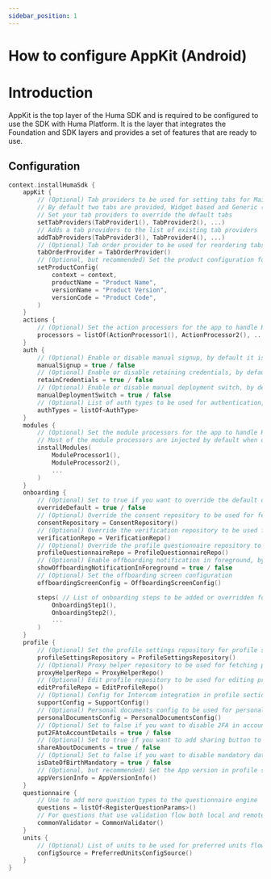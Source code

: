 ```yaml
---
sidebar_position: 1
---
```


# How to configure AppKit (Android)

# Introduction

AppKit is the top layer of the Huma SDK and is required to be configured to use the SDK with Huma
Platform. It is the layer that integrates the Foundation and SDK layers and provides a set of
features that are ready to use.

## Configuration
```kotlin
context.installHumaSdk {
    appKit {
        // (Optional) Tab providers to be used for setting tabs for Main user flow. 
        // By default two tabs are provided, Widget based and Generic (ToDo, Track, Learn, Profile)
        // Set your tab providers to override the default tabs
        setTabProviders(TabProvider1(), TabProvider2(), ...)
        // Adds a tab providers to the list of existing tab providers
        addTabProviders(TabProvider3(), TabProvider4(), ...)
        // (Optional) Tab order provider to be used for reordering tabs provided by TapProviders
        tabOrderProvider = TabOrderProvider()
        // (Optional, but recommended) Set the product configuration for the app
        setProductConfig(
            context = context,
            productName = "Product Name",
            versionName = "Product Version",
            versionCode = "Product Code",
        )
    }
    actions {
        // (Optional) Set the action processors for the app to handle Huma specific key actions
        processors = listOf(ActionProcessor1(), ActionProcessor2(), ...)
    }
    auth {
        // (Optional) Enable or disable manual signup, by default it is false
        manualSignup = true / false
        // (Optional) Enable or disable retaining credentials, by default it is false
        retainCredentials = true / false
        // (Optional) Enable or disable manual deployment switch, by default it is false
        manualDeploymentSwitch = true / false
        // (Optional) List of auth types to be used for authentication, by default it is Email
        authTypes = listOf<AuthType>
    }
    modules {
        // (Optional) Set the module processors for the app to handle Huma specific modules. 
        // Most of the module processors are injected by default when dependencies are added
        installModules(
            ModuleProcessor1(),
            ModuleProcessor2(),
            ...
        )
    }
    onboarding {
        // (Optional) Set to true if you want to override the default onboarding steps, by default it is false
        overrideDefault = true / false
        // (Optional) Override the consent repository to be used for fetching consents
        consentRepository = ConsentRepository()
        // (Optional) Override the verification repository to be used for fetching verifications
        verificationRepo = VerificationRepo()
        // (Optional) Override the profile questionnaire repository to be used for fetching profile questionnaires
        profileQuestionnaireRepo = ProfileQuestionnaireRepo()
        // (Optional) Enable offboarding notification in foreground, by default it is true
        showOffboardingNotificationInForeground = true / false
        // (Optional) Set the offboarding screen configuration
        offboardingScreenConfig = OffboardingScreenConfig()

        steps( // List of onboarding steps to be added or overridden for onboarding
            OnboardingStep1(),
            OnboardingStep2(),
            ...
        )
    }
    profile {
        // (Optional) Set the profile settings repository for profile screen, it's recommended to use settings{} block to step up the profile settings
        profileSettingsRepository = ProfileSettingsRepository()
        // (Optional) Proxy helper repository to be used for fetching proxy helper data
        proxyHelperRepo = ProxyHelperRepo()
        // (Optional) Edit profile repository to be used for editing profile
        editProfileRepo = EditProfileRepo()
        // (Optional) Config for Intercom integration in profile section (https://www.intercom.com)
        supportConfig = SupportConfig()
        // (Optional) Personal documents config to be used for personal documents
        personalDocumentsConfig = PersonalDocumentsConfig()
        // (Optional) Set to false if you want to disable 2FA in account details, by default it is true
        put2FAtoAccountDetails = true / false
        // (Optional) Set to true if you want to add sharing button to About section documents, by default it is false
        shareAboutDocuments = true / false
        // (Optional) Set to false if you want to disable mandatory date of birth in profile, by default it is true
        isDateOfBirthMandatory = true / false
        // (Optional, but recommended) Set the App version in profile settings, used to display the version in the profile about screen
        appVersionInfo = AppVersionInfo()
    }
    questionnaire {
        // Use to add more question types to the questionnaire engine
        questions = listOf<RegisterQuestionParams>()
        // For questions that use validation flow both local and remote
        commonValidator = CommonValidator()
    }
    units {
        // (Optional) List of units to be used for preferred units flow. By default it is empty and set by AppKit
        configSource = PreferredUnitsConfigSource()
    }
}
```


